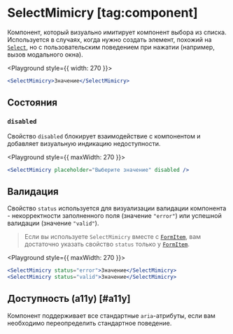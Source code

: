 <Overview>

# SelectMimicry [tag:component]

Компонент, который визуально имитирует компонент выбора из списка.
Используется в случаях, когда нужно создать элемент, похожий на [`Select`](/components/select),
но с пользовательским поведением при нажатии (например, вызов модального окна).

</Overview>

<Playground style={{ width: 270 }}>
  ```jsx
  <SelectMimicry>Значение</SelectMimicry>
  ```
</Playground>

## Состояния

### `disabled`

Свойство `disabled` блокирует взаимодействие с компонентом и добавляет визуальную индикацию недоступности.

<Playground style={{ maxWidth: 270 }}>
  ```jsx
  <SelectMimicry placeholder="Выберите значение" disabled />
  ```
</Playground>

## Валидация

Свойство `status` используется для визуализации валидации компонента - некорректности заполненного поля (значение `"error"`)
или успешной валидации (значение `"valid"`).

> Если вы используете `SelectMimicry` вместе с [`FormItem`](/components/form-item), вам достаточно указать свойство `status` только у
> [`FormItem`](/components/form-item).

<Playground style={{ maxWidth: 270 }}>
  ```jsx
  <SelectMimicry status="error">Значение</SelectMimicry>
  <SelectMimicry status="valid">Значение</SelectMimicry>
  ```
</Playground>

## Доступность (a11y) [#a11y]

Компонент поддерживает все стандартные `aria`-атрибуты, если вам необходимо переопределить
стандартное поведение.
